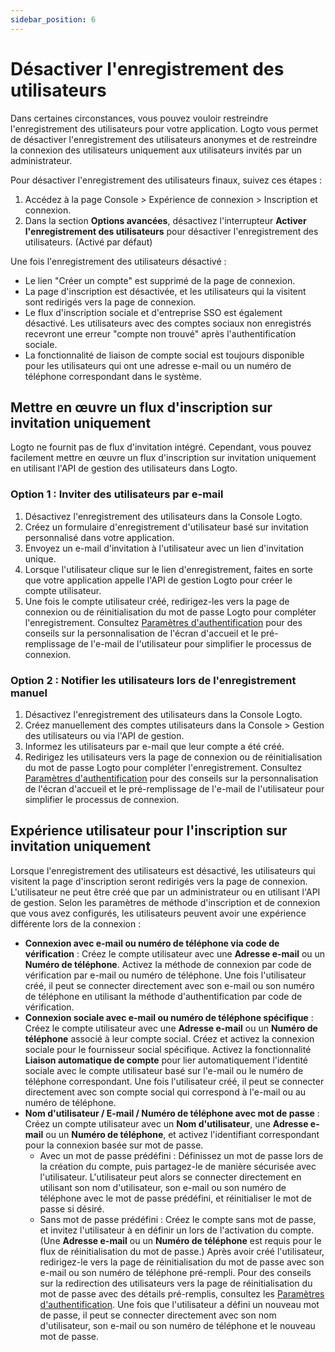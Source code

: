 ```yaml
---
sidebar_position: 6
---
```


# Désactiver l'enregistrement des utilisateurs

Dans certaines circonstances, vous pouvez vouloir restreindre l'enregistrement des utilisateurs pour votre application. Logto vous permet de désactiver l'enregistrement des utilisateurs anonymes et de restreindre la connexion des utilisateurs uniquement aux utilisateurs invités par un administrateur.

Pour désactiver l'enregistrement des utilisateurs finaux, suivez ces étapes :

1. Accédez à la page <CloudLink to="/sign-in-experience/sign-up-and-sign-in">Console > Expérience de connexion > Inscription et connexion</CloudLink>.
2. Dans la section **Options avancées**, désactivez l'interrupteur **Activer l'enregistrement des utilisateurs** pour désactiver l'enregistrement des utilisateurs. (Activé par défaut)

Une fois l'enregistrement des utilisateurs désactivé :

- Le lien "Créer un compte" est supprimé de la page de connexion.
- La page d'inscription est désactivée, et les utilisateurs qui la visitent sont redirigés vers la page de connexion.
- Le flux d'inscription sociale et d'entreprise SSO est également désactivé. Les utilisateurs avec des comptes sociaux non enregistrés recevront une erreur "compte non trouvé" après l'authentification sociale.
- La fonctionnalité de liaison de compte social est toujours disponible pour les utilisateurs qui ont une adresse e-mail ou un numéro de téléphone correspondant dans le système.

## Mettre en œuvre un flux d'inscription sur invitation uniquement

Logto ne fournit pas de flux d'invitation intégré. Cependant, vous pouvez facilement mettre en œuvre un flux d'inscription sur invitation uniquement en utilisant l'API de gestion des utilisateurs dans Logto.

### Option 1 : Inviter des utilisateurs par e-mail

1. Désactivez l'enregistrement des utilisateurs dans la Console Logto.
2. Créez un formulaire d'enregistrement d'utilisateur basé sur invitation personnalisé dans votre application.
3. Envoyez un e-mail d'invitation à l'utilisateur avec un lien d'invitation unique.
4. Lorsque l'utilisateur clique sur le lien d'enregistrement, faites en sorte que votre application appelle l'API de gestion Logto pour créer le compte utilisateur.
5. Une fois le compte utilisateur créé, redirigez-les vers la page de connexion ou de réinitialisation du mot de passe Logto pour compléter l'enregistrement. Consultez [Paramètres d'authentification](/end-user-flows/authentication-parameters/) pour des conseils sur la personnalisation de l'écran d'accueil et le pré-remplissage de l'e-mail de l'utilisateur pour simplifier le processus de connexion.

### Option 2 : Notifier les utilisateurs lors de l'enregistrement manuel

1. Désactivez l'enregistrement des utilisateurs dans la Console Logto.
2. Créez manuellement des comptes utilisateurs dans la <CloudLink to="/users">Console > Gestion des utilisateurs</CloudLink> ou via l'API de gestion.
3. Informez les utilisateurs par e-mail que leur compte a été créé.
4. Redirigez les utilisateurs vers la page de connexion ou de réinitialisation du mot de passe Logto pour compléter l'enregistrement. Consultez [Paramètres d'authentification](/end-user-flows/authentication-parameters/) pour des conseils sur la personnalisation de l'écran d'accueil et le pré-remplissage de l'e-mail de l'utilisateur pour simplifier le processus de connexion.

## Expérience utilisateur pour l'inscription sur invitation uniquement

Lorsque l'enregistrement des utilisateurs est désactivé, les utilisateurs qui visitent la page d'inscription seront redirigés vers la page de connexion. L'utilisateur ne peut être créé que par un administrateur ou en utilisant l'API de gestion. Selon les paramètres de méthode d'inscription et de connexion que vous avez configurés, les utilisateurs peuvent avoir une expérience différente lors de la connexion :

- **Connexion avec e-mail ou numéro de téléphone via code de vérification** : Créez le compte utilisateur avec une **Adresse e-mail** ou un **Numéro de téléphone**. Activez la méthode de connexion par code de vérification par e-mail ou numéro de téléphone. Une fois l'utilisateur créé, il peut se connecter directement avec son e-mail ou son numéro de téléphone en utilisant la méthode d'authentification par code de vérification.
- **Connexion sociale avec e-mail ou numéro de téléphone spécifique** : Créez le compte utilisateur avec une **Adresse e-mail** ou un **Numéro de téléphone** associé à leur compte social. Créez et activez la connexion sociale pour le fournisseur social spécifique. Activez la fonctionnalité **Liaison automatique de compte** pour lier automatiquement l'identité sociale avec le compte utilisateur basé sur l'e-mail ou le numéro de téléphone correspondant. Une fois l'utilisateur créé, il peut se connecter directement avec son compte social qui correspond à l'e-mail ou au numéro de téléphone.
- **Nom d'utilisateur / E-mail / Numéro de téléphone avec mot de passe** : Créez un compte utilisateur avec un **Nom d'utilisateur**, une **Adresse e-mail** ou un **Numéro de téléphone**, et activez l'identifiant correspondant pour la connexion basée sur mot de passe.
  - Avec un mot de passe prédéfini : Définissez un mot de passe lors de la création du compte, puis partagez-le de manière sécurisée avec l'utilisateur. L'utilisateur peut alors se connecter directement en utilisant son nom d'utilisateur, son e-mail ou son numéro de téléphone avec le mot de passe prédéfini, et réinitialiser le mot de passe si désiré.
  - Sans mot de passe prédéfini : Créez le compte sans mot de passe, et invitez l'utilisateur à en définir un lors de l'activation du compte. (Une **Adresse e-mail** ou un **Numéro de téléphone** est requis pour le flux de réinitialisation du mot de passe.) Après avoir créé l'utilisateur, redirigez-le vers la page de réinitialisation du mot de passe avec son e-mail ou son numéro de téléphone pré-rempli. Pour des conseils sur la redirection des utilisateurs vers la page de réinitialisation du mot de passe avec des détails pré-remplis, consultez les [Paramètres d'authentification](/end-user-flows/authentication-parameters/). Une fois que l'utilisateur a défini un nouveau mot de passe, il peut se connecter directement avec son nom d'utilisateur, son e-mail ou son numéro de téléphone et le nouveau mot de passe.
